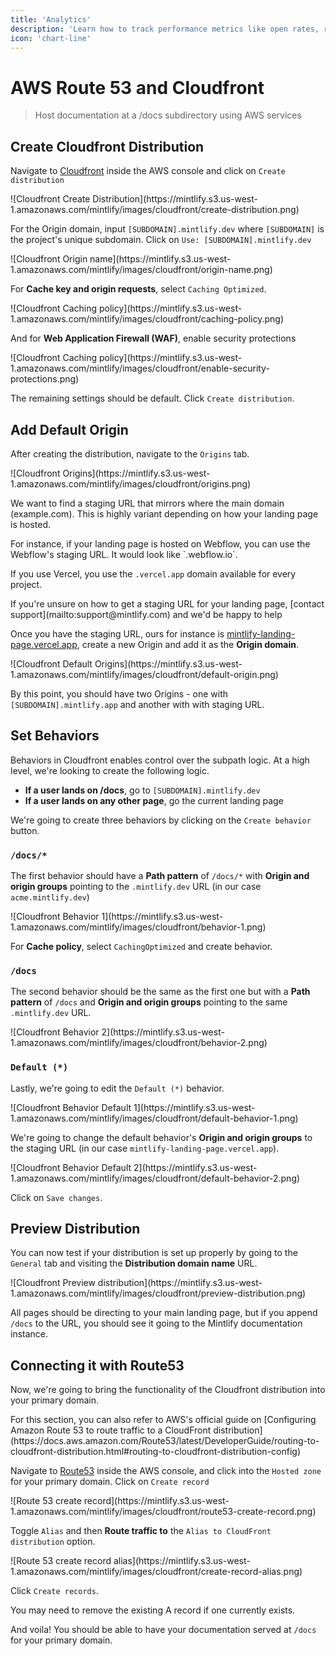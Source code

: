 ```yaml
---
title: 'Analytics'
description: 'Learn how to track performance metrics like open rates, replies, and engagement'
icon: 'chart-line'
---
```


# AWS Route 53 and Cloudfront

> Host documentation at a /docs subdirectory using AWS services

## Create Cloudfront Distribution

Navigate to [Cloudfront](https://aws.amazon.com/cloudfront) inside the AWS console and click on `Create distribution`

<Frame>
  ![Cloudfront Create Distribution](https://mintlify.s3.us-west-1.amazonaws.com/mintlify/images/cloudfront/create-distribution.png)
</Frame>

For the Origin domain, input `[SUBDOMAIN].mintlify.dev` where `[SUBDOMAIN]` is the project's unique subdomain. Click on `Use: [SUBDOMAIN].mintlify.dev`

<Frame>![Cloudfront Origin name](https://mintlify.s3.us-west-1.amazonaws.com/mintlify/images/cloudfront/origin-name.png)</Frame>

For **Cache key and origin requests**, select `Caching Optimized`.

<Frame>
  ![Cloudfront Caching policy](https://mintlify.s3.us-west-1.amazonaws.com/mintlify/images/cloudfront/caching-policy.png)
</Frame>

And for **Web Application Firewall (WAF)**, enable security protections

<Frame>
  ![Cloudfront Caching
  policy](https://mintlify.s3.us-west-1.amazonaws.com/mintlify/images/cloudfront/enable-security-protections.png)
</Frame>

The remaining settings should be default. Click `Create distribution`.

## Add Default Origin

After creating the distribution, navigate to the `Origins` tab.

<Frame>![Cloudfront Origins](https://mintlify.s3.us-west-1.amazonaws.com/mintlify/images/cloudfront/origins.png)</Frame>

We want to find a staging URL that mirrors where the main domain (example.com). This is highly variant depending on how your landing page is hosted.

<Info>
  For instance, if your landing page is hosted on Webflow, you can use the
  Webflow's staging URL. It would look like `.webflow.io`.

  If you use Vercel, you use the `.vercel.app` domain available for every project.
</Info>

<Note>
  If you're unsure on how to get a staging URL for your landing page, [contact
  support](mailto:support@mintlify.com) and we'd be happy to help
</Note>

Once you have the staging URL, ours for instance is [mintlify-landing-page.vercel.app](https://mintlify-landing-page.vercel.app), create a new Origin and add it as the **Origin domain**.

<Frame>
  ![Cloudfront Default Origins](https://mintlify.s3.us-west-1.amazonaws.com/mintlify/images/cloudfront/default-origin.png)
</Frame>

By this point, you should have two Origins - one with `[SUBDOMAIN].mintlify.app` and another with with staging URL.

## Set Behaviors

Behaviors in Cloudfront enables control over the subpath logic. At a high level, we're looking to create the following logic.

* **If a user lands on /docs**, go to `[SUBDOMAIN].mintlify.dev`
* **If a user lands on any other page**, go the current landing page

We're going to create three behaviors by clicking on the `Create behavior` button.

### `/docs/*`

The first behavior should have a **Path pattern** of `/docs/*` with **Origin and origin groups** pointing to the `.mintlify.dev` URL (in our case `acme.mintlify.dev`)

<Frame>![Cloudfront Behavior 1](https://mintlify.s3.us-west-1.amazonaws.com/mintlify/images/cloudfront/behavior-1.png)</Frame>

For **Cache policy**, select `CachingOptimized` and create behavior.

### `/docs`

The second behavior should be the same as the first one but with a **Path pattern** of `/docs` and **Origin and origin groups** pointing to the same `.mintlify.dev` URL.

<Frame>![Cloudfront Behavior 2](https://mintlify.s3.us-west-1.amazonaws.com/mintlify/images/cloudfront/behavior-2.png)</Frame>

### `Default (*)`

Lastly, we're going to edit the `Default (*)` behavior.

<Frame>
  ![Cloudfront Behavior Default 1](https://mintlify.s3.us-west-1.amazonaws.com/mintlify/images/cloudfront/default-behavior-1.png)
</Frame>

We're going to change the default behavior's **Origin and origin groups** to the staging URL (in our case `mintlify-landing-page.vercel.app`).

<Frame>
  ![Cloudfront Behavior Default 2](https://mintlify.s3.us-west-1.amazonaws.com/mintlify/images/cloudfront/default-behavior-2.png)
</Frame>

Click on `Save changes`.

## Preview Distribution

You can now test if your distribution is set up properly by going to the `General` tab and visiting the **Distribution domain name** URL.

<Frame>
  ![Cloudfront Preview
  distribution](https://mintlify.s3.us-west-1.amazonaws.com/mintlify/images/cloudfront/preview-distribution.png)
</Frame>

All pages should be directing to your main landing page, but if you append `/docs` to the URL, you should see it going to the Mintlify documentation instance.

## Connecting it with Route53

Now, we're going to bring the functionality of the Cloudfront distribution into your primary domain.

<Note>
  For this section, you can also refer to AWS's official guide on [Configuring
  Amazon Route 53 to route traffic to a CloudFront
  distribution](https://docs.aws.amazon.com/Route53/latest/DeveloperGuide/routing-to-cloudfront-distribution.html#routing-to-cloudfront-distribution-config)
</Note>

Navigate to [Route53](https://aws.amazon.com/route53) inside the AWS console, and click into the `Hosted zone` for your primary domain. Click on `Create record`

<Frame>
  ![Route 53 create record](https://mintlify.s3.us-west-1.amazonaws.com/mintlify/images/cloudfront/route53-create-record.png)
</Frame>

Toggle `Alias` and then **Route traffic to** the `Alias to CloudFront distribution` option.

<Frame>
  ![Route 53 create record alias](https://mintlify.s3.us-west-1.amazonaws.com/mintlify/images/cloudfront/create-record-alias.png)
</Frame>

Click `Create records`.

<Note>
  You may need to remove the existing A record if one currently exists.
</Note>

And voila! You should be able to have your documentation served at `/docs` for your primary domain.